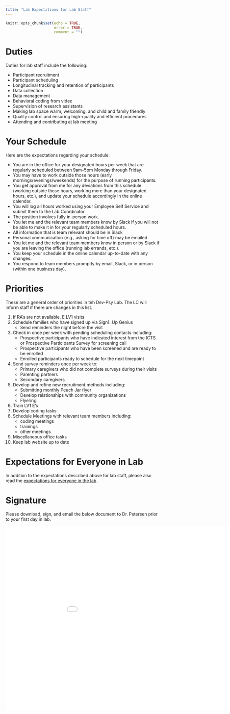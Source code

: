 ```yaml
---
title: "Lab Expectations for Lab Staff"
---
```


```r
knitr::opts_chunk$set(echo = TRUE,
                      error = TRUE,
                      comment = "")
```

# Duties {#duties}

Duties for lab staff include the following:

- Participant recruitment
- Participant scheduling
- Longitudinal tracking and retention of participants
- Data collection
- Data management
- Behavioral coding from video
- Supervision of research assistants
- Making lab space warm, welcoming, and child and family friendly
- Quality control and ensuring high-quality and efficient procedures
- Attending and contributing at lab meeting

# Your Schedule {#schedule}

Here are the expectations regarding your schedule:

- You are in the office for your designated hours per week that are regularly scheduled between 9am–5pm Monday through Friday.
- You may have to work outside those hours (early mornings/evenings/weekends) for the purpose of running participants.
- You get approval from me for any deviations from this schedule (working outside those hours, working more than your designated hours, etc.), and update your schedule accordingly in the online calendar.
- You will log all hours worked using your Employee Self Service and submit them to the Lab Coordinator
- The position involves fully in-person work.
- You let me and the relevant team members know by Slack if you will not be able to make it in for your regularly scheduled hours.
- All information that is team relevant should be in Slack
- Personal communication (e.g., asking for time off) may be emailed
- You let me and the relevant team members know in person or by Slack if you are leaving the office (running lab errands, etc.).
- You keep your schedule in the online calendar up-to-date with any changes.
- You respond to team members promptly by email, Slack, or in person (within one business day).

# Priorities

These are a general order of priorities in teh Dev-Psy Lab.
The LC will inform staff if there are changes in this list.

1.  If RA's are not available, E LV1 visits
1.  Schedule families who have signed up via Sign1. Up Genius
    -  Send reminders the night before the visit
1.  Check in once per week with pending scheduling contacts including: 
    -  Prospective participants who have indicated interest from the ICTS or Prospective Participants Survey for screening call
    -  Prospective participants who have been screened and are ready to be enrolled
    -  Enrolled participants ready to schedule for the next timepoint
1.  Send survey reminders once per week to:
    -  Primary caregivers who did not complete surveys during their visits
    -  Parenting partners
    -  Secondary caregivers
1.  Develop and refine new recruitment methods including: 
    -  Submitting monthly Peach Jar flyer
    -  Develop relationships with community organizations
    -  Flyering
1. Train LV1 E's
1.  Develop coding tasks 
1.  Schedule Meetings with relevant team members including: 
    -  coding meetings
    -  trainings
    -  other meetings
1.  Miscellaneous office tasks
1.  Keep lab website up to date

# Expectations for Everyone in Lab {#expectationsForEveryone}

In addition to the expectations described above for lab staff, please also read the [expectations for everyone in the lab](expectations-everyone.html).

# Signature {#signature}

Please download, sign, and email the below document to Dr. Petersen prior to your first day in lab.

<embed src="Files/signature_page.pdf" width="1000" height="600">
